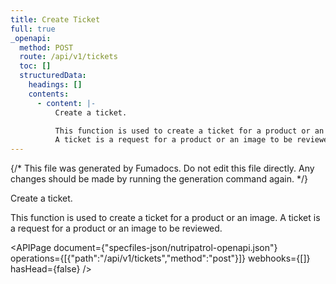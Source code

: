 ```yaml
---
title: Create Ticket
full: true
_openapi:
  method: POST
  route: /api/v1/tickets
  toc: []
  structuredData:
    headings: []
    contents:
      - content: |-
          Create a ticket.

          This function is used to create a ticket for a product or an image.
          A ticket is a request for a product or an image to be reviewed.
---
```


{/* This file was generated by Fumadocs. Do not edit this file directly. Any changes should be made by running the generation command again. */}

Create a ticket.

This function is used to create a ticket for a product or an image.
A ticket is a request for a product or an image to be reviewed.

<APIPage document={"specfiles-json/nutripatrol-openapi.json"} operations={[{"path":"/api/v1/tickets","method":"post"}]} webhooks={[]} hasHead={false} />